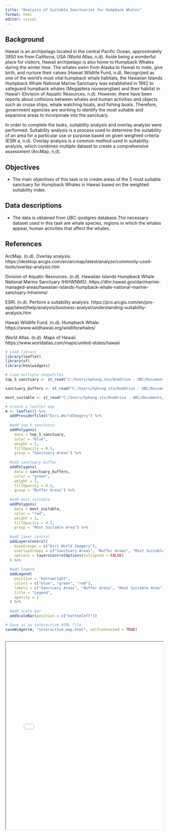 ```yaml
---
title: "Analysis of Suitable Sanctuaries for Humpback Whales"
format: html
editor: visual
---
```


::: panel-tabset
## Background

Hawaii is an archipelago located in the central Pacific Ocean, approximately 3850 km from Californa, USA (World Atlas, n.d). Aside being a wonderful place for visitors, Hawaii archipelago is also home to Humpback Whales during the winter time. The whales swim from Alaska to Hawaii to mate, give birth, and nurture their calves (Hawaii Wildlife Fund, n.d). Recognized as one of the world's most vital humpback whale habitats, the Hawaiian Islands Humpback Whale National Marine Sanctuary was established in 1992 to safeguard humpback whales (Megaptera novaeangliae) and their habitat in Hawai‘i (Division of Aquatic Resources, n.d). However, there have been reports about collisions between whales and human activities and objects such as cruise ships, whale watching boats, and fishing boats. Therefore, government agencies are working to identify the most suitable and expansive areas to incorporate into the sanctuary.

In order to complete the tasks, suitability analysis and overlay analysis were performed. Suitability analysis is a process used to determine the suitability of an area for a particular use or purpose based on given weighted criteria (ESRI a, n.d). Overlay analysis is a common method used in suitability analysis, which combines multiple dataset to create a comprehensive assessment (ArcMap, n,d).

## Objectives

-   The main objectives of this task is to create areas of the 5 most suitable sanctuary for Humpback Whales in Hawaii based on the weighted suitability index.

## Data descriptions

-   The data is obtained from UBC-postgres database.The necessary dataset used in this task are whale species, regions in which the whales appear, human activities that affect the whales. 


## References

ArcMap. (n.d). Overlay analysis. https://desktop.arcgis.com/en/arcmap/latest/analyze/commonly-used-tools/overlay-analysis.htm

Division of Aquatic Resources. (n.d). Hawaiian Islands Humpback Whale National Marine Sanctuary (HIHWNMS). https://dlnr.hawaii.gov/dar/marine-managed-areas/hawaiian-islands-humpback-whale-national-marine-sanctuary-hihwnms/

ESRI. (n.d). Perform a suitability analysis. https://pro.arcgis.com/en/pro-app/latest/help/analysis/business-analyst/understanding-suitability-analysis.htm

Hawaii Wildlife Fund. (n.d). Humpback Whale. https://www.wildhawaii.org/wildlife/whales/

World Atlas. (n.d). Maps of Hawaii. https://www.worldatlas.com/maps/united-states/hawaii
:::



```r
# Load library
library(leaflet)
library(sf)
library(htmlwidgets)

```


```r
# Load multiple shapefiles 
top_5_sanctuary <- st_read("C:/Users/hphung.stu/OneDrive - UBC/Documents/ArcGIS/Projects/Top_Five_Sanctuary.shp")

sanctuary_buffers <- st_read("C:/Users/hphung.stu/OneDrive - UBC/Documents/ArcGIS/Projects/Sanctuary_Buffer.shp")

most_suitable <- st_read("C:/Users/hphung.stu/OneDrive - UBC/Documents/ArcGIS/Projects/Most_Suitable.shp")

```


```r
# Create a leaflet map
m <- leaflet() %>% 
  addProviderTiles("Esri.WorldImagery") %>% 
  
  #add top_5_sanctuary
  addPolygons(
    data = top_5_sanctuary,
    color = "blue",
    weight = 2,
    fillOpacity = 0.5,
    group = "Sanctuary Areas") %>%
  
  #add sanctuary buffer
  addPolygons(
    data = sanctuary_buffers,
    color = "green",
    weight = 2,
    fillOpacity = 0.5,
    group = "Buffer Areas") %>% 
  
  #add most_suitable 
  addPolygons(
    data = most_suitable,
    color = "red",
    weight = 2,
    fillOpacity = 0.5,
    group = "Most Suitable Area") %>%
  
  #add layer control
  addLayersControl(
    baseGroups = c("Esri World Imagery"),
    overlayGroups = c("Sanctuary Areas", "Buffer Areas", "Most Suitable Area"),
    options = layersControlOptions(collapsed = FALSE)
  ) %>%
  
  #add legend
  addLegend(
    position = "bottomright",
    colors = c("blue", "green", "red"),
    labels = c("Sanctuary Areas", "Buffer Areas", "Most Suitable Area"),
    title = "Legend",
    opacity = 1
  ) %>%
  
  #add scale bar
  addScaleBar(position = c("bottomleft"))

# Save as an interactive HTML file
saveWidget(m, "interactive_map.html", selfcontained = TRUE)
  
```


::: {html}
<iframe src="interactive_map.html" width="100%" height="600px"></iframe>
:::









